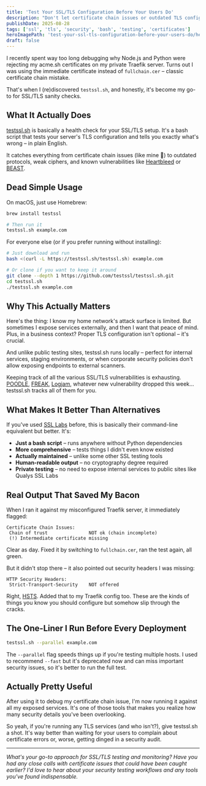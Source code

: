 ```yaml
---
title: 'Test Your SSL/TLS Configuration Before Your Users Do'
description: "Don't let certificate chain issues or outdated TLS configs bite you in production. Here's a bash tool that catches SSL/TLS problems before they catch you."
publishDate: 2025-08-28
tags: ['ssl', 'tls', 'security', 'bash', 'testing', 'certificates']
heroImagePath: 'test-your-ssl-tls-configuration-before-your-users-do/hero.jpg'
draft: false
---
```



<AutoOptimizedImage
    src={heroImage}
    alt="Stylized terminal window showing colorful SSL/TLS security test results with certificate validation status and security warnings"
    loading="eager"
/>

I recently spent way too long debugging why Node.js and Python were rejecting my acme.sh certificates on my private Traefik server. Turns out I was using the immediate certificate instead of `fullchain.cer` – classic certificate chain mistake.

That's when I (re)discovered `testssl.sh`, and honestly, it's become my go-to for SSL/TLS sanity checks.

## What It Actually Does

[testssl.sh](https://testssl.sh/) is basically a health check for your SSL/TLS setup. It's a bash script that tests your server's TLS configuration and tells you exactly what's wrong – in plain English.

It catches everything from certificate chain issues (like mine 🤦) to outdated protocols, weak ciphers, and known vulnerabilities like [Heartbleed](https://heartbleed.com/) or [BEAST](https://en.wikipedia.org/wiki/Transport_Layer_Security#BEAST_attack).

## Dead Simple Usage

On macOS, just use Homebrew:

```bash
brew install testssl

# Then run it
testssl.sh example.com
```

For everyone else (or if you prefer running without installing):

```bash
# Just download and run
bash <(curl -L https://testssl.sh/testssl.sh) example.com

# Or clone if you want to keep it around
git clone --depth 1 https://github.com/testssl/testssl.sh.git
cd testssl.sh
./testssl.sh example.com
```

## Why This Actually Matters

Here's the thing: I know my home network's attack surface is limited. But sometimes I expose services externally, and then I want that peace of mind. Plus, in a business context? Proper TLS configuration isn't optional – it's crucial.

And unlike public testing sites, testssl.sh runs locally – perfect for internal services, staging environments, or when corporate security policies don't allow exposing endpoints to external scanners.

Keeping track of all the various SSL/TLS vulnerabilities is exhausting. [POODLE](https://en.wikipedia.org/wiki/POODLE), [FREAK](https://freakattack.com/), [Logjam](https://weakdh.org/), whatever new vulnerability dropped this week... testssl.sh tracks all of them for you.

## What Makes It Better Than Alternatives

If you've used [SSL Labs](https://www.ssllabs.com/ssltest/) before, this is basically their command-line equivalent but better. It's:

- **Just a bash script** – runs anywhere without Python dependencies
- **More comprehensive** – tests things I didn't even know existed
- **Actually maintained** – unlike some other SSL testing tools
- **Human-readable output** – no cryptography degree required
- **Private testing** – no need to expose internal services to public sites like Qualys SSL Labs

## Real Output That Saved My Bacon

When I ran it against my misconfigured Traefik server, it immediately flagged:

```
Certificate Chain Issues:
 Chain of trust               NOT ok (chain incomplete)
 (!) Intermediate certificate missing
```

Clear as day. Fixed it by switching to `fullchain.cer`, ran the test again, all green.

But it didn't stop there – it also pointed out security headers I was missing:

```
HTTP Security Headers:
 Strict-Transport-Security    NOT offered
```

Right, [HSTS](https://developer.mozilla.org/en-US/docs/Web/HTTP/Headers/Strict-Transport-Security). Added that to my Traefik config too. These are the kinds of things you know you should configure but somehow slip through the cracks.

## The One-Liner I Run Before Every Deployment

```bash
testssl.sh --parallel example.com
```

The `--parallel` flag speeds things up if you're testing multiple hosts. I used to recommend `--fast` but it's deprecated now and can miss important security issues, so it's better to run the full test.

## Actually Pretty Useful

After using it to debug my certificate chain issue, I'm now running it against all my exposed services. It's one of those tools that makes you realize how many security details you've been overlooking.

So yeah, if you're running any TLS services (and who isn't?), give testssl.sh a shot. It's way better than waiting for your users to complain about certificate errors or, worse, getting dinged in a security audit.

---

_What's your go-to approach for SSL/TLS testing and monitoring? Have you had any close calls with certificate issues that could have been caught earlier? I'd love to hear about your security testing workflows and any tools you've found indispensable._
